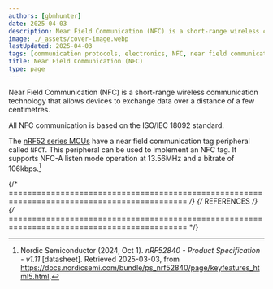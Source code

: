 ```yaml
---
authors: [gbmhunter]
date: 2025-04-03
description: Near Field Communication (NFC) is a short-range wireless communication technology that allows devices to exchange data over a distance of a few centimetres.
image: ./_assets/cover-image.webp
lastUpdated: 2025-04-03
tags: [communication protocols, electronics, NFC, near field communication]
title: Near Field Communication (NFC)
type: page
---
```


<WarningIsNotes />

Near Field Communication (NFC) is a short-range wireless communication technology that allows devices to exchange data over a distance of a few centimetres.

All NFC communication is based on the ISO/IEC 18092 standard.

The [nRF52 series MCUs](/programming/microcontrollers/nordic/nrf52/) have a near field communication tag peripheral called `NFCT`. This peripheral can be used to implement an NFC tag. It supports NFC-A listen mode operation at 13.56MHz and a bitrate of 106kbps.[^nordic-semi-nrf52840-datasheet]

{/* ============================================================================================ */}
{/* REFERENCES */}
{/* ============================================================================================ */}

[^nordic-semi-nrf52840-datasheet]: Nordic Semiconductor (2024, Oct 1). _nRF52840 - Product Specification - v1.11_ [datasheet]. Retrieved 2025-03-03, from https://docs.nordicsemi.com/bundle/ps_nrf52840/page/keyfeatures_html5.html.
